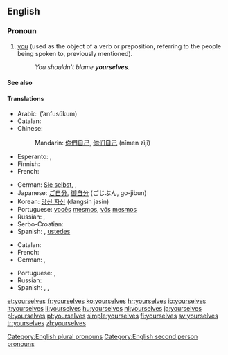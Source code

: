 ==English==

===Pronoun===
{{en-pron|desc=second person|the plural of|yourself|the reflexive case of|you}}

# [[you]] (used as the object of a verb or preposition, referring to the people being spoken to, previously mentioned).
#: ''You shouldn't blame '''yourselves'''.''

====See also====
{{English personal pronouns}}

====Translations====
{{trans-top|you (referring to the people being spoken to, previously mentioned)}}
* Arabic: {{Arab|[[انفسكم|أنْفُسُكُم]]}} (’anfusúkum)
* Catalan: {{t-|ca|us}}
* Chinese:
*: Mandarin: [[你們]][[自己]], [[你们]][[自己]] (nǐmen zìjǐ)
* Esperanto: {{t+|eo|vi|xs=Esperanto}}, {{t+|eo|vin|xs=Esperanto}}
* Finnish: {{t-|fi|itsenne}}
* French: {{qualifier|reflexive}} {{t+|fr|vous}}
{{trans-mid}}
* German: [[Sie selbst]], {{t+|de|sich}}, {{qualifier|informal plural, reflexive of "ihr"}} {{t+|de|euch}}
* Japanese: [[ご自分]], [[御自分]] (ごじぶん, go-jibun)
* Korean: [[당신 자신]] (dangsin jasin)
* Portuguese: [[vocês]] [[mesmos]], [[vós]] [[mesmos]]
* Russian: {{t+|ru|себя|tr=sebjá}}, {{t|ru|вы сами|tr=vy sámi}}
* Serbo-Croatian: {{t|sh|sebe}}
* Spanish: {{t+|es|se}}, [[ustedes]] {{t-|es|mismos}}
{{trans-bottom}}

{{trans-top|intensifier}}
* Catalan: {{t-|ca|mateix|alt=mateixos}}
* French: {{t+|fr|vous-mêmes}}
* German: {{t|de|Sie selbst}}, {{qualifier|informal plural}} {{t|de|ihr selbst}}
{{trans-mid}}
* Portuguese: {{t|pt|vós mesmos}}, {{t|pt|vocês mesmos}}
* Russian: {{t|ru|вы сами|tr=vy sámi}}
* Spanish: {{t|es|sí mismos}}, {{qualifier|informal}} {{t|es|vosotros mismos}}, {{qualifier|formal}} {{t|es|ustedes mismos}}
{{trans-bottom}}

[[Category:English plural pronouns]]
[[Category:English second person pronouns]]

[[et:yourselves]]
[[fr:yourselves]]
[[ko:yourselves]]
[[hr:yourselves]]
[[io:yourselves]]
[[it:yourselves]]
[[li:yourselves]]
[[hu:yourselves]]
[[nl:yourselves]]
[[ja:yourselves]]
[[pl:yourselves]]
[[pt:yourselves]]
[[simple:yourselves]]
[[fi:yourselves]]
[[sv:yourselves]]
[[tr:yourselves]]
[[zh:yourselves]]